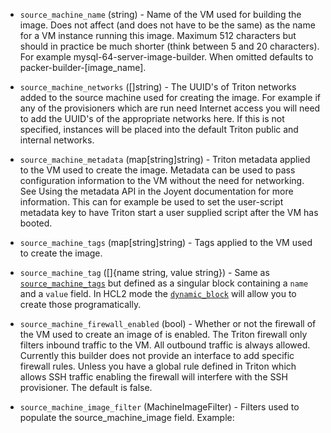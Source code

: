 <!-- Code generated from the comments of the SourceMachineConfig struct in builder/triton/source_machine_config.go; DO NOT EDIT MANUALLY -->

- `source_machine_name` (string) - Name of the VM used for building the
  image. Does not affect (and does not have to be the same) as the name for a
  VM instance running this image. Maximum 512 characters but should in
  practice be much shorter (think between 5 and 20 characters). For example
  mysql-64-server-image-builder. When omitted defaults to
  packer-builder-[image_name].

- `source_machine_networks` ([]string) - The UUID's of Triton
  networks added to the source machine used for creating the image. For
  example if any of the provisioners which are run need Internet access you
  will need to add the UUID's of the appropriate networks here. If this is
  not specified, instances will be placed into the default Triton public and
  internal networks.

- `source_machine_metadata` (map[string]string) - Triton metadata
  applied to the VM used to create the image. Metadata can be used to pass
  configuration information to the VM without the need for networking. See
  Using the metadata
  API in the
  Joyent documentation for more information. This can for example be used to
  set the user-script metadata key to have Triton start a user supplied
  script after the VM has booted.

- `source_machine_tags` (map[string]string) - Tags applied to the VM used to create the image.

- `source_machine_tag` ([]{name string, value string}) - Same as [`source_machine_tags`](#source_machine_tags) but defined as a
  singular block containing a `name` and a `value` field. In HCL2 mode the
  [`dynamic_block`](https://packer.io/docs/configuration/from-1.5/expressions#dynamic-blocks)
  will allow you to create those programatically.

- `source_machine_firewall_enabled` (bool) - Whether or not the firewall
  of the VM used to create an image of is enabled. The Triton firewall only
  filters inbound traffic to the VM. All outbound traffic is always allowed.
  Currently this builder does not provide an interface to add specific
  firewall rules. Unless you have a global rule defined in Triton which
  allows SSH traffic enabling the firewall will interfere with the SSH
  provisioner. The default is false.

- `source_machine_image_filter` (MachineImageFilter) - Filters used to populate the
  source_machine_image field. Example:
